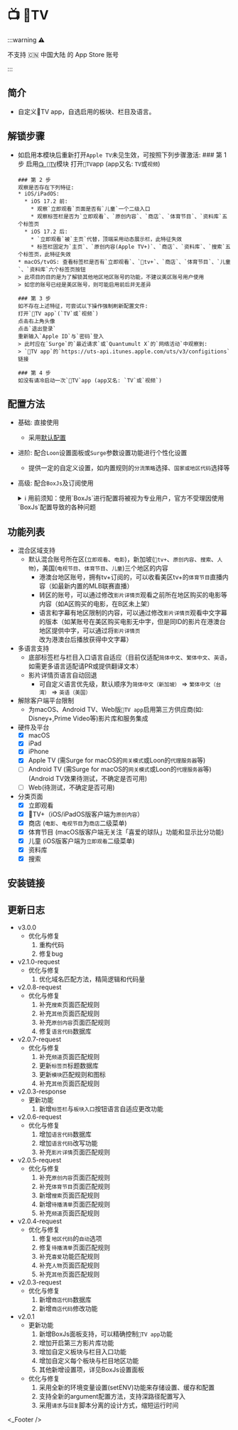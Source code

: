 
# 📺 TV

:::warning ⚠️

不支持 🇨🇳 中国大陆 的 App Store 账号

:::

## 简介
* 自定义TV app，自选启用的板块、栏目及语言。

## 解锁步骤
* 如启用本模块后重新打开`Apple TV`未见生效，可按照下列步骤激活:
    <Steps>
      ### 第 1 步
      启用[`📺 TV`](./apple-tv)模块
      打开`TV`app (app又名: `TV`或`视频`)

      ### 第 2 步
      观察是否存在下列特征:
      * iOS/iPadOS: 
        * iOS 17.2 前:
          * 观察`立即观看`页面是否有`儿童`一个二级入口
          * 观察标签栏是否为`立即观看`、`原创内容`、`商店`、`体育节目`、`资料库`五个标签页
        * iOS 17.2 后:
          * `立即观看`被`主页`代替，顶端采用动态展示栏，此特征失效
          * 标签栏固定为`主页`、`原创内容(Apple TV+)`、`商店`、`资料库`、`搜索`五个标签页，此特征失效
      * macOS/tvOS: 查看标签栏是否有`立即观看`、`tv+`、`商店`、`体育节目`、`儿童`、`资料库`六个标签页按钮
      > 此项目的目的是为了解锁其他地区地区账号的功能，不建议美区账号用户使用  
      > 如您的账号已经是美区账号，则可能启用前后并无差异  

      ### 第 3 步
      如不存在上述特征，可尝试以下操作强制刷新配置文件:
      打开`TV app`(`TV`或`视频`)
      点击右上角头像
      点击`退出登录`
      重新输入`Apple ID`与`密码`登入
      > 此时应在`Surge`的`最近请求`或`Quantumult X`的`网络活动`中观察到:  
      > `TV app`的`https://uts-api.itunes.apple.com/uts/v3/configitions`链接  

      ### 第 4 步
      如没有请冷启动一次`TV`app (app又名: `TV`或`视频`)
    </Steps>

## 配置方法
* 基础: 直接使用
  * 采用[默认配置](#默认设置)
* 进阶: 配合`Loon`设置面板或`Surge`参数设置功能进行个性化设置
  * 提供一定的自定义设置，如内置规则的`分流策略`选择、`国家或地区代码`选择等
* 高级: 配合`BoxJs`及订阅使用
  <details>
  <summary>ℹ️ 用前须知：使用`BoxJs`进行配置将被视为专业用户，官方不受理因使用`BoxJs`配置导致的各种问题</summary>

  1. 安装`BoxJs`插件并更新引用资源或脚本:
     * 安装方法及下载链接详见: [🧰 BoxJs](./box-js)
  2. 在`BoxJs`的配置面板中进行个性化设置:
    1. 浏览器访问[BoxJs.com](http://boxjs.com)
    2. 在[`应用`](http://boxjs.com/#/app)页面点开` iRingo`折叠
    3. 在[`📺 TV`](http://boxjs.com/#/app/iRingo.TV)根据需要填写您的设置信息
  </details>

## 功能列表
* 混合区域支持
  * 默认混合账号所在区(`立即观看`、`电影`)，新加坡(`tv+`、`原创内容`、`搜索`、`人物`)，美国(`电视节目`、`体育节目`、`儿童`)三个地区的内容
    * 港澳台地区账号，拥有tv+订阅的，可以收看美区tv+的`体育节目`直播内容（如最新内置的MLB联赛直播）
    * 转区的账号，可以通过修改`影片详情页`观看之前所在地区购买的电影等内容（如A区购买的电影，在B区未上架）
    * 语言和字幕有地区限制的内容，可以通过修改`影片详情页`观看中文字幕的版本（如某账号在美区购买电影无中字，但是同ID的影片在港澳台地区提供中字，可以通过将`影片详情页`改为港澳台后播放获得中文字幕）
* 多语言支持
  * 底部标签栏与栏目入口语言自适应（目前仅适配`简体中文`、`繁体中文`、`英语`，如需更多语言适配请PR或提供翻译文本）
  * 影片详情页语言自动回退
    * 可自定义语言优先级，默认顺序为`简体中文（新加坡）` => `繁体中文（台湾）` => `英语（美国）`
* 解除客户端平台限制
  * 为macOS、Android TV、Web版`TV app`启用第三方供应商(如: Disney+,Prime Video等)影片库和服务集成
* 硬件及平台
  - [x] macOS
  - [x] iPad
  - [x] iPhone
  - [x] Apple TV (需Surge for macOS的`网关模式`或Loon的`代理服务器`等) 
  - [ ] Android TV (需Surge for macOS的`网关模式`或Loon的`代理服务器`等) (Android TV效果待测试，不确定是否可用)
  - [ ] Web(待测试，不确定是否可用)
* 分类页面
  - [x] 立即观看
  - [x] TV+（iOS/iPadOS版客户端为`原创内容`）
  - [x] 商店 (`电影`、`电视节目`为`商店`二级菜单)
  - [x] 体育节目 (macOS版客户端无关注「喜爱的球队」功能和显示比分功能)
  - [x] 儿童 (iOS版客户端为`立即观看`二级菜单)
  - [x] 资料库
  - [x] 搜索

## 安装链接

<ModuleInstall urlPrefix="https://github.com/NSRingo/TV/releases/latest/download/">
  <ModuleInstall.Tab type="loon">
    <ModuleInstall.Item
      url="TV.plugin"
      badge={[
        {
          type: "tip",
          text: "MitM",
          outline: true,
        },
        {
          type: "info",
          text: "脚本",
          outline: true,
        },
      ]}
    />
  </ModuleInstall.Tab>
  <ModuleInstall.Tab type="surge">
    <ModuleInstall.Item
      url="TV.sgmodule"
      badge={[
        {
          type: "danger",
          text: "MitM",
          outline: true,
        },
        {
          type: "warning",
          text: "脚本",
          outline: true,
        },
      ]}
    />
  </ModuleInstall.Tab>
  <ModuleInstall.Tab type="stash">
    <ModuleInstall.Item
      url="TV.stoverride"
      badge={[
        {
          type: "info",
          text: "覆写",
          outline: true,
        },
        {
          type: "info",
          text: "MitM",
          outline: true,
        },
        {
          type: "info",
          text: "脚本",
          outline: true,
        },
      ]}
    />
  </ModuleInstall.Tab>
  <ModuleInstall.Tab type="egern">
    <ModuleInstall.Item
      url="TV.yaml"
    />
  </ModuleInstall.Tab>
  <ModuleInstall.Tab type="qx">
    <ModuleInstall.Item
      url="TV.snippet"
      badge={[
        {
          type: "danger",
          text: "重写",
          outline: true,
        },
        {
          type: "tip",
          text: "MitM",
          outline: true,
        },
      ]}
    />
  </ModuleInstall.Tab>
  <ModuleInstall.Tab type="shadowrocket">
    <ModuleInstall.Item
      url="TV.srmodule"
      badge={[
        {
          type: "tip",
          text: "HTTPS 解密",
          outline: true,
        },
      ]}
    />
  </ModuleInstall.Tab>
</ModuleInstall>

## 更新日志
* v3.0.0
  * 优化与修复
    1. 重构代码
    2. 修复bug
* v2.1.0-request
  * 优化与修复
    1. 优化域名匹配方法，精简逻辑和代码量
* v2.0.8-request
  * 优化与修复
    1. 补充`搜索`页面匹配规则
    2. 补充`其他`页面匹配规则
    3. 补充`原创内容`页面匹配规则
    4. 修复`语言代码`数据库
* v2.0.7-request
  * 优化与修复
    1. 补充`频道`页面匹配规则
    2. 更新`标签页`标题数据库
    3. 更新`模块`匹配规则和图标
    4. 补充`其他`页面匹配规则
* v2.0.3-response
  * 更新功能
    1. 新增`标签栏`与`板块入口`按钮语言自适应更改功能
* v2.0.6-request
  * 优化与修复
    1. 增加`语言代码`数据库
    2. 增加`语言代码`改写功能
    3. 补充`影片详情`页面匹配规则
* v2.0.5-request
  * 优化与修复
    1. 补充`原创内容`页面匹配规则
    2. 补充`体育节目`页面匹配规则
    3. 新增`搜索`页面匹配规则
    4. 新增`待播清单`页面匹配规则
    5. 补充`频道`页面匹配规则
* v2.0.4-request
  * 优化与修复
    1. 修复`地区代码`的`自动`选项
    2. 修复`待播清单`页面匹配规则
    3. 补充`喜爱`功能匹配规则
    4. 补充`人物`页面匹配规则
    5. 补充`其他`页面匹配规则
* v2.0.3-request
  * 优化与修复
    1. 新增`商店代码`数据库
    2. 新增`商店代码`修改功能
* v2.0.1
  * 更新功能
    1. 新增BoxJs面板支持，可以精确控制`TV app`功能
    2. 增加开启第三方影片库功能
    3. 增加自定义板块与栏目入口功能
    4. 增加自定义每个板块与栏目地区功能
    5. 其他新增设置项，详见BoxJs设置面板
  * 优化与修复
    1. 采用全新的环境变量设置(setENV)功能来存储设置、缓存和配置
    2. 支持全新的argument配置方法，支持深路径配置写入
    3. 采用`请求`与`回复`脚本分离的设计方式，缩短运行时间

<_Footer />
